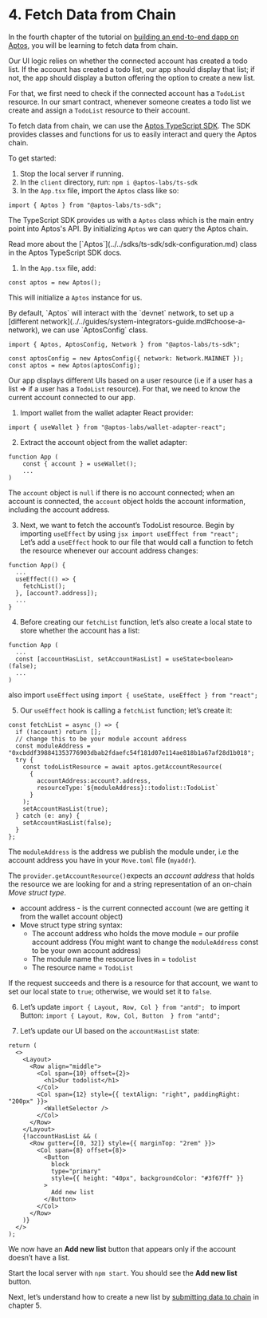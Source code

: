 
# 4. Fetch Data from Chain

In the fourth chapter of the tutorial on [building an end-to-end dapp on Aptos](./index.md), you will be learning to fetch data from chain.

Our UI logic relies on whether the connected account has created a todo list. If the account has created a todo list, our app should display that list; if not, the app should display a button offering the option to create a new list.

For that, we first need to check if the connected account has a `TodoList` resource. In our smart contract, whenever someone creates a todo list we create and assign a `TodoList` resource to their account.

To fetch data from chain, we can use the [Aptos TypeScript SDK](../../sdks/ts-sdk/index.md). The SDK provides classes and functions for us to easily interact and query the Aptos chain.

To get started:

1. Stop the local server if running.
2. In the `client` directory, run: `npm i @aptos-labs/ts-sdk`
3. In the `App.tsx` file, import the `Aptos` class like so:

```tsx filename="App.tsx"
import { Aptos } from "@aptos-labs/ts-sdk";
```

The TypeScript SDK provides us with a `Aptos` class which is the main entry point into Aptos's API. By initializing `Aptos` we can query the Aptos chain.

<Callout type="info">
Read more about the [`Aptos`](../../sdks/ts-sdk/sdk-configuration.md) class in the Aptos TypeScript SDK docs.
</Callout>

1. In the `App.tsx` file, add:

```tsx filename="App.tsx"
const aptos = new Aptos();
```

This will initialize a `Aptos` instance for us.

<Callout type="info">
By default, `Aptos` will interact with the `devnet` network, to set up a [different network](../../guides/system-integrators-guide.md#choose-a-network), we can use `AptosConfig` class.

```tsx filename="App.tsx"
import { Aptos, AptosConfig, Network } from "@aptos-labs/ts-sdk";

const aptosConfig = new AptosConfig({ network: Network.MAINNET });
const aptos = new Aptos(aptosConfig);
```

</Callout>

Our app displays different UIs based on a user resource (i.e if a user has a list ⇒ if a user has a `TodoList` resource). For that, we need to know the current account connected to our app.

1. Import wallet from the wallet adapter React provider:

```tsx filename="App.tsx"
import { useWallet } from "@aptos-labs/wallet-adapter-react";
```

2. Extract the account object from the wallet adapter:

```tsx filename="App.tsx"
function App (
	const { account } = useWallet();
	...
)
```

The `account` object is `null` if there is no account connected; when an account is connected, the `account` object holds the account information, including the account address.

3. Next, we want to fetch the account’s TodoList resource.
   Begin by importing `useEffect` by using `jsx import useEffect from "react"; `
   Let’s add a `useEffect` hook to our file that would call a function to fetch the resource whenever our account address changes:

```tsx filename="App.tsx"
function App() {
  ...
  useEffect(() => {
    fetchList();
  }, [account?.address]);
  ...
}
```

4. Before creating our `fetchList` function, let’s also create a local state to store whether the account has a list:

```tsx filename="App.tsx"
function App (
  ...
  const [accountHasList, setAccountHasList] = useState<boolean>(false);
  ...
)
```

also import `useEffect` using
`import { useState, useEffect } from "react"; `

5. Our `useEffect` hook is calling a `fetchList` function; let’s create it:

```tsx filename="App.tsx"
const fetchList = async () => {
  if (!account) return [];
  // change this to be your module account address
  const moduleAddress = "0xcbddf398841353776903dbab2fdaefc54f181d07e114ae818b1a67af28d1b018";
  try {
    const todoListResource = await aptos.getAccountResource(
      {
        accountAddress:account?.address,
        resourceType:`${moduleAddress}::todolist::TodoList`
      }
    );
    setAccountHasList(true);
  } catch (e: any) {
    setAccountHasList(false);
  }
};
```

The `moduleAddress` is the address we publish the module under, i.e the account address you have in your `Move.toml` file (`myaddr`).

The `provider.getAccountResource()`expects an _account address_ that holds the resource we are looking for and a string representation of an on-chain _Move struct type_.

- account address - is the current connected account (we are getting it from the wallet account object)
- Move struct type string syntax:
  - The account address who holds the move module = our profile account address (You might want to change the `moduleAddress` const to be your own account address)
  - The module name the resource lives in = `todolist`
  - The resource name = `TodoList`

If the request succeeds and there is a resource for that account, we want to set our local state to `true`; otherwise, we would set it to `false`.

6. Let’s update `import { Layout, Row, Col } from "antd"; ` to import Button:
   `import { Layout, Row, Col, Button  } from "antd"; `

7. Let’s update our UI based on the `accountHasList` state:

```tsx filename="App.tsx"
return (
  <>
    <Layout>
      <Row align="middle">
        <Col span={10} offset={2}>
          <h1>Our todolist</h1>
        </Col>
        <Col span={12} style={{ textAlign: "right", paddingRight: "200px" }}>
          <WalletSelector />
        </Col>
      </Row>
    </Layout>
    {!accountHasList && (
      <Row gutter={[0, 32]} style={{ marginTop: "2rem" }}>
        <Col span={8} offset={8}>
          <Button
            block
            type="primary"
            style={{ height: "40px", backgroundColor: "#3f67ff" }}
          >
            Add new list
          </Button>
        </Col>
      </Row>
    )}
  </>
);
```

We now have an **Add new list** button that appears only if the account doesn’t have a list.

Start the local server with `npm start`. You should see the **Add new list** button.

Next, let’s understand how to create a new list by [submitting data to chain](5-submit-data-to-chain.mdx) in chapter 5.
